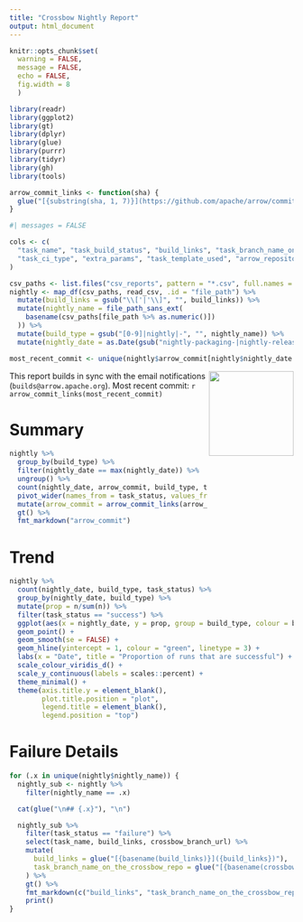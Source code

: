```yaml
---
title: "Crossbow Nightly Report"
output: html_document
---
```


```r
knitr::opts_chunk$set(
  warning = FALSE,
  message = FALSE, 
  echo = FALSE,
  fig.width = 8
  )

library(readr)
library(ggplot2)
library(gt)
library(dplyr)
library(glue)
library(purrr)
library(tidyr)
library(gh)
library(tools)
```

```r
arrow_commit_links <- function(sha) {
  glue("[{substring(sha, 1, 7)}](https://github.com/apache/arrow/commit/{sha})")
}
```


```r
#| messages = FALSE

cols <- c(
  "task_name", "task_build_status", "build_links", "task_branch_name_on_the_crossbow_repo",
  "task_ci_type", "extra_params", "task_template_used", "arrow_repository_commit"
)

csv_paths <- list.files("csv_reports", pattern = "*.csv", full.names = TRUE)
nightly <- map_df(csv_paths, read_csv, .id = "file_path") %>%
  mutate(build_links = gsub("\\['|'\\]", "", build_links)) %>%
  mutate(nightly_name = file_path_sans_ext(
    basename(csv_paths[file_path %>% as.numeric()])
  )) %>%
  mutate(build_type = gsub("[0-9]|nightly|-", "", nightly_name)) %>%
  mutate(nightly_date = as.Date(gsub("nightly-packaging-|nightly-release-|nightly-tests-", "", nightly_name)))

most_recent_commit <- unique(nightly$arrow_commit[nightly$nightly_date == max(nightly$nightly_date)])
```

<a href='https://arrow.apache.org/'><img src='https://arrow.apache.org/img/arrow-logo_hex_black-txt_white-bg.png' align="right" height="150" /></a>

This report builds in sync with the email notifications (`builds@arrow.apache.org`). 
Most recent commit: `r arrow_commit_links(most_recent_commit)`


# Summary 
```r
nightly %>% 
  group_by(build_type) %>% 
  filter(nightly_date == max(nightly_date)) %>% 
  ungroup() %>% 
  count(nightly_date, arrow_commit, build_type, task_status) %>% 
  pivot_wider(names_from = task_status, values_from = n, values_fill = 0) %>% 
  mutate(arrow_commit = arrow_commit_links(arrow_commit)) %>% 
  gt() %>% 
  fmt_markdown("arrow_commit")
```



# Trend
```r
nightly %>% 
  count(nightly_date, build_type, task_status) %>% 
  group_by(nightly_date, build_type) %>% 
  mutate(prop = n/sum(n)) %>% 
  filter(task_status == "success") %>% 
  ggplot(aes(x = nightly_date, y = prop, group = build_type, colour = build_type)) +
  geom_point() +
  geom_smooth(se = FALSE) +
  geom_hline(yintercept = 1, colour = "green", linetype = 3) +
  labs(x = "Date", title = "Proportion of runs that are successful") +
  scale_colour_viridis_d() +
  scale_y_continuous(labels = scales::percent) +
  theme_minimal() +
  theme(axis.title.y = element_blank(),
        plot.title.position = "plot",
        legend.title = element_blank(),
        legend.position = "top")
```

# Failure Details {.tabset}

```r
for (.x in unique(nightly$nightly_name)) {
  nightly_sub <- nightly %>%
    filter(nightly_name == .x)

  cat(glue("\n## {.x}"), "\n")

  nightly_sub %>%
    filter(task_status == "failure") %>%
    select(task_name, build_links, crossbow_branch_url) %>%
    mutate(
      build_links = glue("[{basename(build_links)}]({build_links})"),
      task_branch_name_on_the_crossbow_repo = glue("[{basename(crossbow_branch_url)}]({crossbow_branch_url})")
    ) %>%
    gt() %>%
    fmt_markdown(c("build_links", "task_branch_name_on_the_crossbow_repo")) %>%
    print()
}
```




